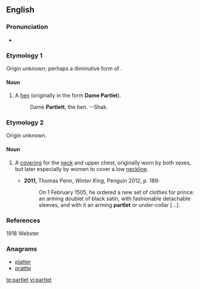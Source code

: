 ==English==
===Pronunciation===
*{{a|UK}} {{IPA|/ˈpɑːtlət/|lang=en}}

===Etymology 1===
Origin unknown; perhaps a diminutive form of {{term|pert}}.

====Noun====
{{en-noun}}

# {{context|now|_|rare|archaic|lang=en}} A [[hen]] (originally in the form '''Dame Partlet'''). {{defdate|from 14th c.}}
#: Dame '''Partlett''', the hen. --Shak.

===Etymology 2===
Origin unknown.

====Noun====
{{en-noun|s}}

# {{context|now|_|historical|lang=en}} A [[covering]] for the [[neck]] and upper chest, originally worn by both sexes, but later especially by women to cover a low [[neckline]]. {{defdate|from 16th c.}}
#*'''2011''', Thomas Penn, ''Winter King'', Penguin 2012, p. 189:
#*:On 1 February 1505, he ordered a new set of clothes for prince: an arming doublet of black satin, with fashionable detachable sleeves, and with it an arming '''partlet''' or under-collar […].

===References===
1918 Webster

===Anagrams===
* [[platter#English|platter]]
* [[prattle#English|prattle]]

[[te:partlet]]
[[vi:partlet]]